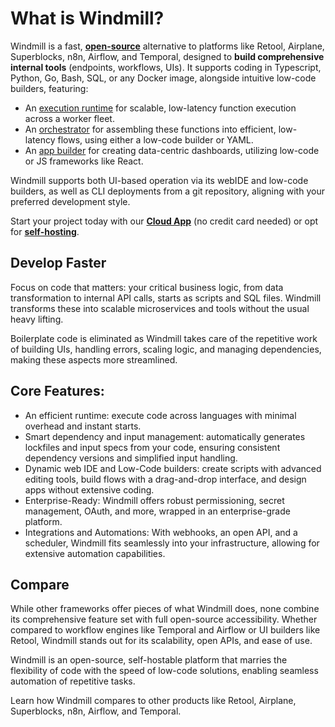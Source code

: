 
# What is Windmill?

Windmill is a fast, **<a href="https://github.com/windmill-labs/windmill" >open-source</a>** alternative to platforms like Retool, Airplane, Superblocks, n8n, Airflow, and Temporal, designed to **build comprehensive internal tools** (endpoints, workflows, UIs). It supports coding in Typescript, Python, Go, Bash, SQL, or any Docker image, alongside intuitive low-code builders, featuring:

- An [execution runtime](./getting_started/0_scripts_quickstart/index.mdx) for scalable, low-latency function execution across a worker fleet.
- An [orchestrator](./getting_started/6_flows_quickstart/index.mdx) for assembling these functions into efficient, low-latency flows, using either a low-code builder or YAML.
- An [app builder](./getting_started/7_apps_quickstart/index.mdx) for creating data-centric dashboards, utilizing low-code or JS frameworks like React.

Windmill supports both UI-based operation via its webIDE and low-code builders, as well as CLI deployments from a git repository, aligning with your preferred development style.

Start your project today with our **<a href="https://app.windmill.dev/" rel="nofollow" >Cloud App</a>** (no credit card needed) or opt for **<a href="/docs/advanced/self_host" >self-hosting</a>**.

## Develop Faster

Focus on code that matters: your critical business logic, from data transformation to internal API calls, starts as scripts and SQL files. Windmill transforms these into scalable microservices and tools without the usual heavy lifting.

Boilerplate code is eliminated as Windmill takes care of the repetitive work of building UIs, handling errors, scaling logic, and managing dependencies, making these aspects more streamlined.

<div class="grid grid-cols-2 gap-6 mb-4">
	<DocCard
		title="Get Started with Windmill"
		description="Get started in 30 seconds."
		href="/docs/getting_started/how_to_use_windmill"
		Icon={Book}
	/>
</div>

## Core Features:

- An efficient runtime: execute code across languages with minimal overhead and instant starts.
- Smart dependency and input management: automatically generates lockfiles and input specs from your code, ensuring consistent dependency versions and simplified input handling.
- Dynamic web IDE and Low-Code builders: create scripts with advanced editing tools, build flows with a drag-and-drop interface, and design apps without extensive coding.
- Enterprise-Ready: Windmill offers robust permissioning, secret management, OAuth, and more, wrapped in an enterprise-grade platform.
- Integrations and Automations: With webhooks, an open API, and a scheduler, Windmill fits seamlessly into your infrastructure, allowing for extensive automation capabilities.

<div class="grid grid-cols-2 gap-6 mb-4">
	<DocCard
		title="Core Concepts"
		description="Learn about Windmill's core concepts in depth."
		href="/docs/getting_started/scripts_quickstart"
	/>
	<DocCard
		title="Enterprise"
		description="Learn how to run Windmill in an enterprise environment."
		href="/docs/misc/plans_details"
		color="teal"
	/>
</div>

## Compare

While other frameworks offer pieces of what Windmill does, none combine its comprehensive feature set with full open-source accessibility. Whether compared to workflow engines like Temporal and Airflow or UI builders like Retool, Windmill stands out for its scalability, open APIs, and ease of use.

Windmill is an open-source, self-hostable platform that marries the flexibility of code with the speed of low-code solutions, enabling seamless automation of repetitive tasks.

Learn how Windmill compares to other products like Retool, Airplane, Superblocks, n8n, Airflow, and Temporal.

<div class="text-xl mb-2 font-semibold"></div>
<div class="grid grid-cols-2 gap-6 mb-4">
	<DocCard
		title="Benchmarks"
		description="Windmill has about the same performance as AWS Lambda for heavier workloads, but it is slower on cold starts for medium compute."
		href="/docs/misc/benchmarks"
	/>
	<DocCard
		title="Windmill Compared to Peers"
		description="See where Windmill sits in the market of workflow engines and compares to its peers."
		href="/docs/compared_to/peers"
	/>
</div>
